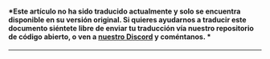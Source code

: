 #### *Este artículo no ha sido traducido actualmente y solo se encuentra disponible en su versión original. Si quieres ayudarnos a traducir este documento siéntete libre de enviar tu traducción vía nuestro repositorio de código abierto, o ven a [nuestro Discord](https://discord.giveth.io) y coméntanos. *

---